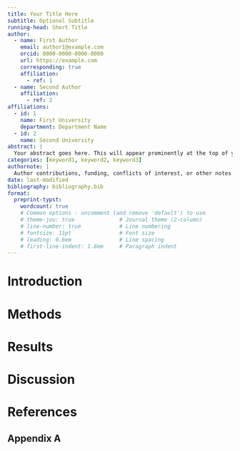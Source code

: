 ```yaml
---
title: Your Title Here
subtitle: Optional Subtitle
running-head: Short Title
author:
  - name: First Author
    email: author1@example.com
    orcid: 0000-0000-0000-0000
    url: https://example.com
    corresponding: true
    affiliation:
      - ref: 1
  - name: Second Author
    affiliation:
      - ref: 2
affiliations:
  - id: 1
    name: First University
    department: Department Name
  - id: 2
    name: Second University
abstract: |
  Your abstract goes here. This will appear prominently at the top of your document.
categories: [keyword1, keyword2, keyword3]
authornote: |
  Author contributions, funding, conflicts of interest, or other notes.
date: last-modified
bibliography: bibliography.bib
format:
  preprint-typst:
    wordcount: true
    # Common options - uncomment (and remove 'default') to use
    # theme-jou: true              # Journal theme (2-column)
    # line-number: true            # Line numbering
    # fontsize: 11pt               # Font size
    # leading: 0.6em               # Line spacing
    # first-line-indent: 1.8em     # Paragraph indent
---
```


# Introduction

# Methods

# Results

# Discussion

# References

:::{#refs}
:::

::: {.appendix}

# Appendix A

:::

